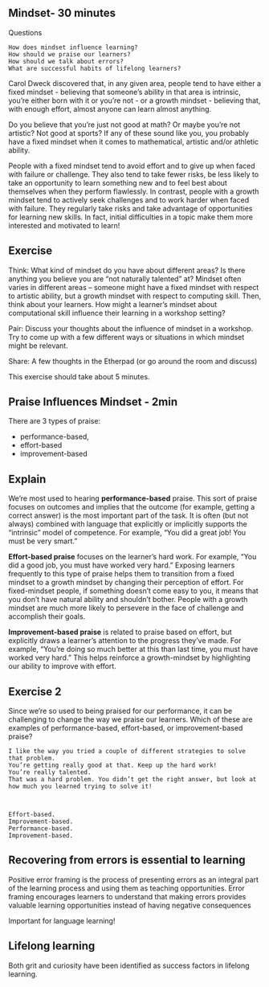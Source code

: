 ## Mindset- 30 minutes

 Questions

    How does mindset influence learning?
    How should we praise our learners?
    How should we talk about errors?
    What are successful habits of lifelong learners?


Carol Dweck discovered that, in any given area, people tend to have either a fixed mindset - believing that someone’s ability in that area is intrinsic, you’re either born with it or you’re not - or a growth mindset - believing that, with enough effort, almost anyone can learn almost anything. 

Do you believe that you’re just not good at math? Or maybe you’re not artistic? Not good at sports? If any of these sound like you, you probably have a fixed mindset when it comes to mathematical, artistic and/or athletic ability.

People with a fixed mindset tend to avoid effort and to give up when faced with failure or challenge. They also tend to take fewer risks, be less likely to take an opportunity to learn something new and to feel best about themselves when they perform flawlessly. In contrast, people with a growth mindset tend to actively seek challenges and to work harder when faced with failure. They regularly take risks and take advantage of opportunities for learning new skills. In fact, initial difficulties in a topic make them more interested and motivated to learn!


## Exercise
Think: What kind of mindset do you have about different areas? Is there anything you believe you are “not naturally talented” at? Mindset often varies in different areas – someone might have a fixed mindset with respect to artistic ability, but a growth mindset with respect to computing skill. Then, think about your learners. How might a learner’s mindset about computational skill influence their learning in a workshop setting?

Pair: Discuss your thoughts about the influence of mindset in a workshop. Try to come up with a few different ways or situations in which mindset might be relevant.

Share: A few thoughts in the Etherpad (or go around the room and discuss)

This exercise should take about 5 minutes.

## Praise Influences Mindset - 2min
There are 3 types of praise:

- performance-based, 
- effort-based 
- improvement-based


## Explain
We’re most used to hearing **performance-based** praise. This sort of praise focuses on outcomes and implies that the outcome (for example, getting a correct answer) is the most important part of the task. It is often (but not always) combined with language that explicitly or implicitly supports the “intrinsic” model of competence. For example, “You did a great job! You must be very smart.”

**Effort-based praise** focuses on the learner’s hard work. For example, “You did a good job, you must have worked very hard.” Exposing learners frequently to this type of praise helps them to transition from a fixed mindset to a growth mindset by changing their perception of effort. For fixed-mindset people, if something doesn’t come easy to you, it means that you don’t have natural ability and shouldn’t bother. People with a growth mindset are much more likely to persevere in the face of challenge and accomplish their goals.

**Improvement-based praise** is related to praise based on effort, but explicitly draws a learner’s attention to the progress they’ve made. For example, “You’re doing so much better at this than last time, you must have worked very hard.” This helps reinforce a growth-mindset by highlighting our ability to improve with effort.


## Exercise 2
Since we’re so used to being praised for our performance, it can be challenging to change the way we praise our learners. Which of these are examples of performance-based, effort-based, or improvement-based praise?

    I like the way you tried a couple of different strategies to solve that problem.
    You’re getting really good at that. Keep up the hard work!
    You’re really talented.
    That was a hard problem. You didn’t get the right answer, but look at how much you learned trying to solve it!



    Effort-based.
    Improvement-based.
    Performance-based.
    Improvement-based.
    
    
## Recovering from errors is essential to learning

Positive error framing is the process of presenting errors as an integral part of the learning process and using them as teaching opportunities. Error framing encourages learners to understand that making errors provides valuable learning opportunities instead of having negative consequences

Important for language learning! 


## Lifelong learning

Both grit and curiosity have been identified as success factors in lifelong learning.
